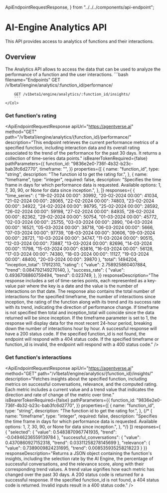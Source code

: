   ApiEndpointRequestResponse,
} from "../../../components/api-endpoint";


# AI-Engine Analytics API


<div className="nx-text-fetch-content">
  This API provides access to analytics of functions and their interactions.
</div>

## Overview

<Row>
    <Col>
        The Analytics API allows to access the data that can be used to analyze the performance of a function and the user interactions.
    </Col>
    <Col>
        ```bash filename="Endpoints"
        GET /v1beta1/engine/analytics/:function_id/performance/

        GET /v1beta1/engine/analytics/:function_id/insights/
        ```
    </Col>

</Row>

### Get function's rating

<ApiEndpointRequestResponse
  apiUrl="https://agentverse.ai"
  method="GET"
  path="/v1beta1/engine/analytics/{function_id}/performance/"
  description="This endpoint retrieves the current performance metrics of a specified function, including interaction data and its overall rating associated to the trend of the performance for the past 30 days. It returns a collection of time-series data points."
  isBearerTokenRequired={false}
  pathParameters={{
    function_id:
        "9836e2e0-736f-4b32-b23c-bab3fc6d2770",
    timeframe: "",
  }}
  properties={[
    {
      name: "function_id",
      type: "string",
      description: "The function id to get the rating for.",
    },
    {
      name: "timeframe",
      type: "integer",
      required: false,
      description: "Specifies the time frame in days for which performance data is requested. Available options: 1, 7, 30, 90, or None for data since inception.",
    },
  ]}
   responses={
    {
        "time_series": {
            "19-02-2024 00:00": 30992,
            "20-02-2024 00:00": 41034,
            "21-02-2024 00:00": 28065,
            "22-02-2024 00:00": 74803,
            "23-02-2024 00:00": 34922,
            "24-02-2024 00:00": 98795,
            "25-02-2024 00:00": 28592,
            "26-02-2024 00:00": 59198,
            "27-02-2024 00:00": 84935,
            "28-02-2024 00:00": 82362,
            "29-02-2024 00:00": 50754,
            "01-03-2024 00:00": 45772,
            "02-03-2024 00:00": 25755,
            "03-03-2024 00:00": 2890,
            "04-03-2024 00:00": 16521,
            "05-03-2024 00:00": 38718,
            "06-03-2024 00:00": 5666,
            "07-03-2024 00:00": 97739,
            "08-03-2024 00:00": 30606,
            "09-03-2024 00:00": 28721,
            "10-03-2024 00:00": 34747,
            "11-03-2024 00:00": 90515,
            "12-03-2024 00:00": 73887,
            "13-03-2024 00:00": 82696,
            "14-03-2024 00:00": 11798,
            "15-03-2024 00:00": 63816,
            "16-03-2024 00:00": 56128,
            "17-03-2024 00:00": 74380,
            "18-03-2024 00:00": 11127,
            "19-03-2024 00:00": 48400,
            "20-03-2024 00:00": 39870
        },
        "total": 1494204,
        "inception_total": 17912310,
        "rating": {
          "value": 2.758925860407884,
          "trend": 0.084792149270140,
        },
        "success_rate": {
          "value": 0.4936708860759494,
          "trend": 0.023749,
        },
  }}
 responseDescription="The response includes a set of time-series points, each represented as a key-value pair where the key is a date and the value is the number of interactions on that date. The response also contains the total number of interactions for the specified timeframe, the number of interactions since inception, the rating of the function along with its trend and its success rate with its trend, indicating the direction of performance change. If timeframe is not specified then total and inception_total will coincide since the data returned will be since inception. If the timeframe parameter is set to 1, the response will display data for the most recent 24-hour period, breaking down the number of interactions hour by hour. A successful response will have a 200 status code. If the specified function_id is not found, the endpoint will respond with a 404 status code. If the specified timeframe or function_id is invalid, the endpoint will respond with a 400 status code."
/>


### Get function's interactions

<ApiEndpointRequestResponse
  apiUrl="https://agentverse.ai"
  method="GET"
  path="/v1beta1/engine/analytics/{function_id}/insights/"
  description="Fetches insights about the specified function, including metrics on successful conversations, relevance, and the computed rating. Each metric includes a current value and a trend value that indicates the direction and rate of change of the metric over time."
  isBearerTokenRequired={false}
  pathParameters={{
    function_id:
        "9836e2e0-736f-4b32-b23c-bab3fc6d2770",
  }}
  properties={[
    {
      name: "function_id",
      type: "string",
      description: "The function id to get the rating for.",
    },
    {/* {
      name: "timeframe",
      type: "integer",
      required: false,
      description: "Specifies the time frame in days for which performance data is requested. Available options: 1, 7, 30, 90, or None for data since inception.",
    }, */}
  ]}
   responses={
      {
        "selected": {
          "value": 0.5483870967741935,
          "trend": -0.04946236559139784
        },
        "successful_conversations": {
          "value": 0.4370860927152318,
          "trend": 0.03311258278145699
        },
        "relevance": {
          "value": 0.7389009824231695,
          "trend": 0.008535935258218223
        }
  }}
  responseDescription="Returns a JSON object containing the function's insights, including the selection rate by the AI Engine, the percentage of successful conversations, and the relevance score, along with their corresponding trend values. A trend value signifies how each metric has changed over the past 30 days. A 200 status code is returned for a successful response. If the specified function_id is not found, a 404 status code is returned. Invalid inputs result in a 400 status code."
/>